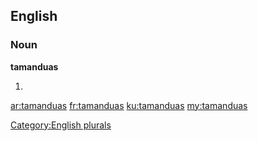 ==English==

===Noun===
'''tamanduas'''

# {{plural of|[[tamandua]]}}

[[Category:English plurals]]

[[ar:tamanduas]]
[[fr:tamanduas]]
[[ku:tamanduas]]
[[my:tamanduas]]